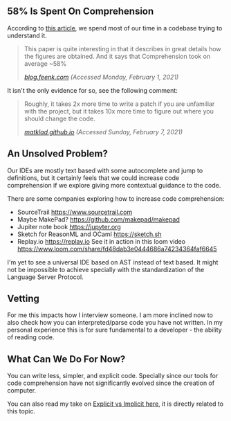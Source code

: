 
## 58% Is Spent On Comprehension

According to [this article](https://blog.feenk.com/developers-spend-most-of-their-time-figuri-7aj1ocjhe765vvlln8qqbuhto/), we spend most of our time in a codebase trying to understand it.

<blockquote>
<p>This paper is quite interesting in that it describes in great details how the figures are obtained. And it says that Comprehension took on average ~58%</p>
<cite><a noopener noreferrer target="_blank" href="https://blog.feenk.com/developers-spend-most-of-their-time-figuri-7aj1ocjhe765vvlln8qqbuhto/">blog.feenk.com</a> (Accessed Monday, February 1, 2021)</cite>   
</blockquote>

<p style={{ marginTop: 20 }}>It isn't the only evidence for so, see the following comment:</p>

<blockquote>
<p>Roughly, it takes 2x more time to write a patch if you are unfamiliar with the project, but it takes 10x more time to figure out where you should change the code.</p>
<cite><a noopener noreferrer target="_blank" href="https://matklad.github.io//2021/02/06/ARCHITECTURE.md.html">matklad.github.io</a> (Accessed Sunday, February 7, 2021)</cite>   

</blockquote>


## An Unsolved Problem?

Our IDEs are mostly text based with some autocomplete and jump to definitions, but it certainly feels that we could increase code comprehension if we explore giving more contextual guidance to the code. 


There are some companies exploring how to increase code comprehension:

- SourceTrail https://www.sourcetrail.com
- Maybe MakePad? https://github.com/makepad/makepad
- Jupiter note book https://jupyter.org
- Sketch for ReasonML and OCaml https://sketch.sh
- Replay.io https://replay.io See it in action in this loom video https://www.loom.com/share/fd48dab3e0444686a74234364faf6645


I'm yet to see a universal IDE based on AST instead of text based. It might not be impossible to achieve specially with the standardization of the Language Server Protocol.

## Vetting

For me this impacts how I interview someone. I am more inclined now to also check how you can interpreted/parse code you have not written. In my personal experience this is for sure fundamental to a developer - the ability of reading code. 

## What Can We Do For Now?

You can write less, simpler, and explicit code. Specially since our tools for code comprehension have not significantly evolved since the creation of computer.

You can also read my take on <a href="/posts/2021-02-06/explicit-vs-implicit">Explicit vs Implicit here</a>, it is directly related to this topic.

